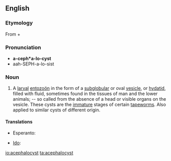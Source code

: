 ==English==

===Etymology===
From {{etyl|grc|en}} {{term|ἀκέφαλος||headless|tr=akephalos|lang=grc|sc=polytonic}} + {{term|κύστις||bladder|tr=kustis|lang=grc|sc=polytonic}}

===Pronunciation===
* '''a-ceph*a-lo-cyst'''
* aah-SEPH-a-lo-sist

===Noun===
{{en-noun}}

# {{zoology}} A [[larval]] [[entozoön]] in the form of a [[subglobular]] or oval [[vesicle]], or [[hydatid]], filled with fluid, sometimes found in the tissues of man and the lower animals; -- so called from the absence of a head or visible organs on the vesicle.  These cysts are the [[immature]] stages of certain [[tapeworm]]s.  Also applied to similar cysts of different origin.

====Translations====
{{trans-top|larval entozoön }}
* Esperanto: {{t-|eo|acefalocisto|xs=Esperanto}}
{{trans-mid}}
* [[Ido]]: {{t+|io|acefalokisto|xs=Ido}}
{{trans-bottom}}

[[io:acephalocyst]]
[[ta:acephalocyst]]